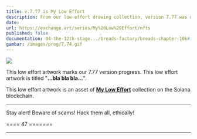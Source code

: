```yaml
---
title: v.7.77 is My Low Effort
description: From our low-effort drawing collection, version 7.77 was developed as we drew with our low-effort for the collection.
date:
url: https://exchange.art/series/My%20Low%20Effort/nfts
published: false
documentation: 04-the-12th-stage.../breads-factory/breads-chapter-10k#id-09958.-my-low-effort-on-sale-now
gambar: /images/prog/7.74.gif
---
```


[![](/images/prog/7.74.gif)](/images/prog/7.74.gif)

This low effort artwork marks our 7.77 version progress. This low effort artwork is titled "**...bla bla bla...**".

This low effort artwork is an asset of [**My Low Effort**](https://exchange.art/series/My%20Low%20Effort/nfts "My Low Effort NFTs Collection on The Solana Blockchain") collection on the Solana blockchain.

---

Stay alert! Beware of scams! Hack them all, ethically!

==== 47 =======

---
